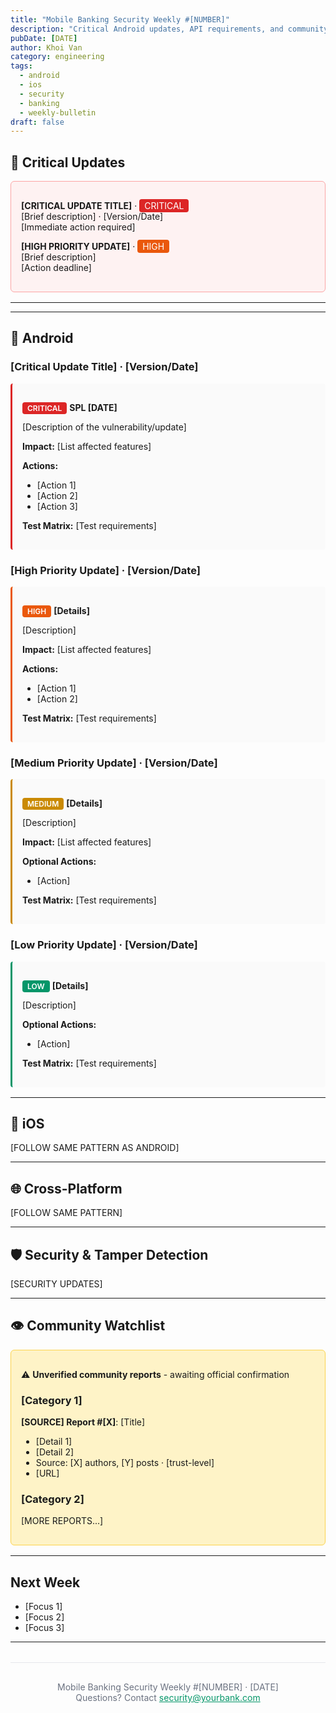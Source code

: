 ```yaml
---
title: "Mobile Banking Security Weekly #[NUMBER]"
description: "Critical Android updates, API requirements, and community reports for mobile banking teams"
pubDate: [DATE]
author: Khoi Van
category: engineering
tags:
  - android
  - ios
  - security
  - banking
  - weekly-bulletin
draft: false
---
```


## 🔴 Critical Updates

<div style="background: #FEF2F2; border: 1px solid #FCA5A5; border-radius: 6px; padding: 1rem; margin: 1rem 0;">

**[CRITICAL UPDATE TITLE]** · <span style="background: #DC2626; color: white; padding: 2px 8px; border-radius: 4px; font-size: 0.875rem;">CRITICAL</span>  
[Brief description] · [Version/Date]  
[Immediate action required]

**[HIGH PRIORITY UPDATE]** · <span style="background: #EA580C; color: white; padding: 2px 8px; border-radius: 4px; font-size: 0.875rem;">HIGH</span>  
[Brief description]  
[Action deadline]

</div>

---

---

## 🤖 Android

### [Critical Update Title] · [Version/Date]
<div style="background: #FAFAFA; border-left: 3px solid #DC2626; border-radius: 4px; padding: 1rem; margin: 1rem 0;">

<span style="background: #DC2626; color: white; padding: 2px 8px; border-radius: 4px; font-size: 0.75rem; font-weight: 600;">CRITICAL</span> **SPL [DATE]**

[Description of the vulnerability/update]

**Impact:** [List affected features]

**Actions:**
- [Action 1]
- [Action 2]
- [Action 3]

**Test Matrix:** [Test requirements]
</div>

### [High Priority Update] · [Version/Date]
<div style="background: #FAFAFA; border-left: 3px solid #EA580C; border-radius: 4px; padding: 1rem; margin: 1rem 0;">

<span style="background: #EA580C; color: white; padding: 2px 8px; border-radius: 4px; font-size: 0.75rem; font-weight: 600;">HIGH</span> **[Details]**

[Description]

**Impact:** [List affected features]

**Actions:**
- [Action 1]
- [Action 2]

**Test Matrix:** [Test requirements]
</div>

### [Medium Priority Update] · [Version/Date]
<div style="background: #FAFAFA; border-left: 3px solid #CA8A04; border-radius: 4px; padding: 1rem; margin: 1rem 0;">

<span style="background: #CA8A04; color: white; padding: 2px 8px; border-radius: 4px; font-size: 0.75rem; font-weight: 600;">MEDIUM</span> **[Details]**

[Description]

**Impact:** [List affected features]

**Optional Actions:**
- [Action]

**Test Matrix:** [Test requirements]
</div>

### [Low Priority Update] · [Version/Date]
<div style="background: #FAFAFA; border-left: 3px solid #059669; border-radius: 4px; padding: 1rem; margin: 1rem 0;">

<span style="background: #059669; color: white; padding: 2px 8px; border-radius: 4px; font-size: 0.75rem; font-weight: 600;">LOW</span> **[Details]**

[Description]

**Optional Actions:**
- [Action]

**Test Matrix:** [Test requirements]
</div>

---

## 🍎 iOS

[FOLLOW SAME PATTERN AS ANDROID]

---

## 🌐 Cross-Platform

[FOLLOW SAME PATTERN]

---

## 🛡️ Security & Tamper Detection

[SECURITY UPDATES]

---

## 👁️ Community Watchlist

<div style="background: #FEF3C7; border: 1px solid #FCD34D; border-radius: 6px; padding: 1rem; margin: 1rem 0;">

⚠️ **Unverified community reports** - awaiting official confirmation

### [Category 1]

**[SOURCE] Report #[X]**: [Title]
- [Detail 1]
- [Detail 2]
- Source: [X] authors, [Y] posts · [trust-level]
- [URL]

### [Category 2]

[MORE REPORTS...]
</div>

---

## Next Week

- [Focus 1]
- [Focus 2]  
- [Focus 3]

---

<div style="text-align: center; margin-top: 2rem; padding-top: 1rem; border-top: 1px solid #E5E7EB;">
  <p style="color: #6B7280; font-size: 0.875rem;">
    Mobile Banking Security Weekly #[NUMBER] · [DATE]<br/>
    Questions? Contact <a href="mailto:security@yourbank.com" style="color: #059669;">security@yourbank.com</a>
  </p>
</div>